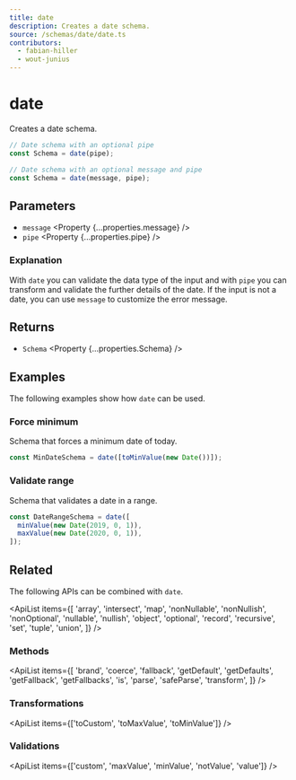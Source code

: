 ```yaml
---
title: date
description: Creates a date schema.
source: /schemas/date/date.ts
contributors:
  - fabian-hiller
  - wout-junius
---
```



# date

Creates a date schema.

```ts
// Date schema with an optional pipe
const Schema = date(pipe);

// Date schema with an optional message and pipe
const Schema = date(message, pipe);
```

## Parameters

- `message` <Property {...properties.message} />
- `pipe` <Property {...properties.pipe} />

### Explanation

With `date` you can validate the data type of the input and with `pipe` you can transform and validate the further details of the date. If the input is not a date, you can use `message` to customize the error message.

## Returns

- `Schema` <Property {...properties.Schema} />

## Examples

The following examples show how `date` can be used.

### Force minimum

Schema that forces a minimum date of today.

```ts
const MinDateSchema = date([toMinValue(new Date())]);
```

### Validate range

Schema that validates a date in a range.

```ts
const DateRangeSchema = date([
  minValue(new Date(2019, 0, 1)),
  maxValue(new Date(2020, 0, 1)),
]);
```

## Related

The following APIs can be combined with `date`.

<ApiList
  items={[
    'array',
    'intersect',
    'map',
    'nonNullable',
    'nonNullish',
    'nonOptional',
    'nullable',
    'nullish',
    'object',
    'optional',
    'record',
    'recursive',
    'set',
    'tuple',
    'union',
  ]}
/>

### Methods

<ApiList
  items={[
    'brand',
    'coerce',
    'fallback',
    'getDefault',
    'getDefaults',
    'getFallback',
    'getFallbacks',
    'is',
    'parse',
    'safeParse',
    'transform',
  ]}
/>

### Transformations

<ApiList items={['toCustom', 'toMaxValue', 'toMinValue']} />

### Validations

<ApiList items={['custom', 'maxValue', 'minValue', 'notValue', 'value']} />
